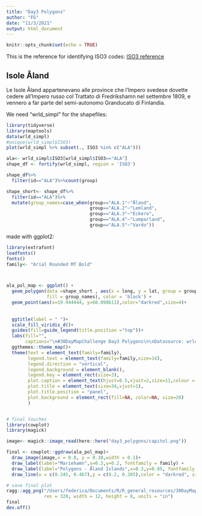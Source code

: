```yaml
---
title: "Day3 Polygons"
author: "FG"
date: "11/3/2021"
output: html_document
---
```


```r
knitr::opts_chunk$set(echo = TRUE)
```

This is the reference for identifying ISO3 codes:
[ISO3 reference](https://it.wikipedia.org/wiki/ISO_3166-1_alpha-3)


## Isole Åland
Le Isole Åland appartenevano alle province che l'Impero svedese dovette cedere all'Impero russo col Trattato di Fredrikshamn nel settembre 1809, e vennero a far parte del semi-autonomo Granducato di Finlandia.


We need "wrld_simpl" for the shapefiles:
```r
library(tidyverse)
library(maptools)
data(wrld_simpl)
#unique(wrld_simpl$ISO3)
plot(wrld_simpl %>% subset(., ISO3 %in% c("ALA")))
```


```r
ala<- wrld_simpl$ISO3[wrld_simpl$ISO3=="ALA"]
shape_df <- fortify(wrld_simpl, region = 'ISO3')

shape_df%>%
  filter(id=="ALA")%>%count(group)

shape_short<- shape_df%>%
  filter(id=="ALA")%>%
  mutate(group_names=case_when(group=="ALA.1"~"Åland",
                               group=="ALA.2"~"Lemland",
                               group=="ALA.3"~"Eckero",
                               group=="ALA.4"~"Lumparland",
                               group=="ALA.5"~"Vardo"))
```


made with ggplot2:
```r
library(extrafont)
loadfonts()
fonts()
family<- "Arial Rounded MT Bold"



ala_pol_map <- ggplot() +
  geom_polygon(data =shape_short , aes(x = long, y = lat, group = group_names, 
               fill = group_names), color = 'black') +
  geom_point(aes(x=19.944444, y=60.098611),color="darkred",size=4)+
  
  
  ggtitle(label = " ")+
  scale_fill_viridis_d()+
  guides(fill=guide_legend(title.position ="top"))+
  labs(fill="",
       captions="\n#30DayMapChallenge Day3 Polygons\n\nDatasource: wrld_simpl {maptools} - Infographics: Federica Gazzelloni\n")+
  ggthemes::theme_map()+
  theme(text = element_text(family=family),
        legend.text = element_text(family=family,size=14),
        legend.direction = "vertical",
        legend.background = element_blank(),
        legend.key = element_rect(size=3),
        plot.caption = element_text(hjust=0.5,vjust=2,size=11,colour = "black",family=family),
        plot.title = element_text(size=34,vjust=1),
        plot.title.position = "panel",
        plot.background = element_rect(fill=NA, color=NA, size=20)
        )


# final touches
library(cowplot)
library(magick)

image<- magick::image_read(here::here("day3_polygons/capitol.png"))

final <- cowplot::ggdraw(ala_pol_map)+
  draw_image(image,x = 0.8, y = 0.38,width = 0.1)+
  draw_label(label="Mariehamn",x=0.3,y=0.2, fontfamily = family) +
  draw_label(label="Polygons - Åland Islands",x=0.3,y=0.95, fontfamily = family,size=40) +
  draw_line(x = c(0.345, 0.467),y = c(0.2, 0.385),color = "darkred", size = 0.5)

# save final plot
ragg::agg_png("/Users/federica/Documents/R/R_general_resources/30DayMapChallenge/day3_polygons/polygons.png",
              res = 320, width = 12, height = 8, units = "in")
final
dev.off()
```





